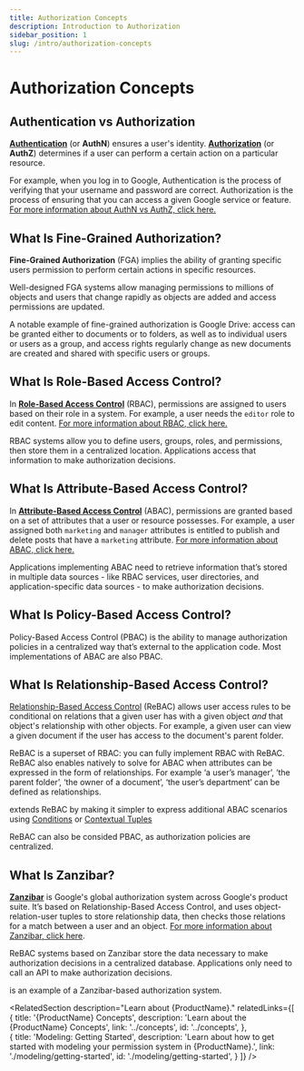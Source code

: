 ```yaml
---
title: Authorization Concepts
description: Introduction to Authorization 
sidebar_position: 1
slug: /intro/authorization-concepts
---
```



# Authorization Concepts 

## Authentication vs Authorization

[**Authentication**](https://auth0.com/intro-to-iam/what-is-authentication/) (or **AuthN**) ensures a user's identity. [**Authorization**](https://en.wikipedia.org/wiki/Authorization) (or **AuthZ**) determines if a user can perform a certain action on a particular resource.

For example, when you log in to Google, Authentication is the process of verifying that your username and password are correct. Authorization is the process of ensuring that you can access a given Google service or feature. [For more information about AuthN vs AuthZ, click here.](https://www.okta.com/identity-101/authentication-vs-authorization/)

## What Is Fine-Grained Authorization?

**Fine-Grained Authorization** (FGA) implies the ability of granting specific users permission to perform certain actions in specific resources.

Well-designed FGA systems allow managing permissions to millions of objects and users that change rapidly as objects are added and access permissions are updated. 

A notable example of fine-grained authorization is Google Drive: access can be granted either to documents or to folders, as well as to individual users or users as a group, and access rights regularly change as new documents are created and shared with specific users or groups.

## What Is Role-Based Access Control?

In [**Role-Based Access Control**](https://en.wikipedia.org/wiki/Role-based_access_control) (RBAC), permissions are assigned to users based on their role in a system. For example, a user needs the `editor` role to edit content. [For more information about RBAC, click here.](https://auth0.com/docs/manage-users/access-control/rbac)

RBAC systems allow you to define users, groups, roles, and permissions, then store them in a centralized location. Applications access that information to make authorization decisions.

## What Is Attribute-Based Access Control?

In [**Attribute-Based Access Control**](https://en.wikipedia.org/wiki/Attribute-based_access_control) (ABAC), permissions are granted based on a set of attributes that a user or resource possesses. For example, a user assigned both `marketing` and `manager` attributes is entitled to publish and delete posts that have a `marketing` attribute. [For more information about ABAC, click here.](https://www.okta.com/blog/2020/09/attribute-based-access-control-abac/)

Applications implementing ABAC need to retrieve information that’s stored in multiple data sources - like RBAC services, user directories, and application-specific data sources - to make authorization decisions.

## What Is Policy-Based Access Control?

Policy-Based Access Control (PBAC) is the ability to manage authorization policies in a centralized way that’s external to the application code. Most implementations of ABAC are also PBAC.

## What Is Relationship-Based Access Control?

[Relationship-Based Access Control](https://en.wikipedia.org/wiki/Relationship-based_access_control) (ReBAC) allows user access rules to be conditional on relations that a given user has with a given object _and_ that object's relationship with other objects. For example, a given user can view a given document if the user has access to the document's parent folder.

ReBAC is a superset of RBAC: you can fully implement RBAC with ReBAC. 
ReBAC also enables natively to solve for ABAC when attributes can be expressed in the form of relationships. For example ‘a user’s manager’, ‘the parent folder’,  ‘the owner of a document’, ‘the user’s department’ can be defined as relationships. 

<ProductName format={ProductNameFormat.ShortForm}/> extends ReBAC by making it simpler to express additional ABAC scenarios using [Conditions](./modeling/conditions.mdx) or [Contextual Tuples](./modeling/token-claims-contextual-tuples.mdx)

ReBAC can also be consided PBAC, as authorization policies are centralized.

## What Is Zanzibar?

**[Zanzibar](https://research.google/pubs/pub48190/)**  is Google's global authorization system across Google's product suite. It’s based on Relationship-Based Access Control, and uses object-relation-user tuples to store relationship data, then checks those relations for a match between a user and an object. [For more information about Zanzibar, click here](https://zanzibar.academy).

ReBAC systems based on Zanzibar store the data necessary to make authorization decisions in a centralized database. Applications only need to call an API to make authorization decisions.

<ProductName format={ProductNameFormat.ShortForm}/> is an example of a Zanzibar-based authorization system.


<RelatedSection
  description="Learn about {ProductName}."
  relatedLinks={[
    {
      title: '{ProductName} Concepts',
      description: 'Learn about the {ProductName} Concepts',
      link: '../concepts',
      id: '../concepts',
    },    
    {
      title: 'Modeling: Getting Started',
      description: 'Learn about how to get started with modeling your permission system in {ProductName}.',
      link: './modeling/getting-started',
      id: './modeling/getting-started',
    }
  ]}
  />
  